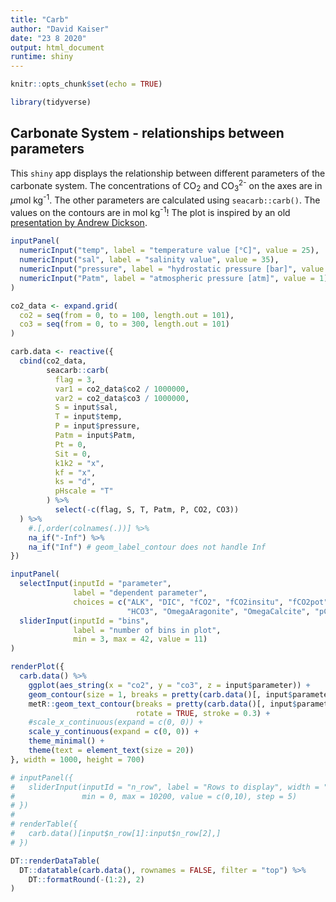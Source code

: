 ```yaml
---
title: "Carb"
author: "David Kaiser"
date: "23 8 2020"
output: html_document
runtime: shiny
---
```


```r
knitr::opts_chunk$set(echo = TRUE)

library(tidyverse)
```

## Carbonate System - relationships between parameters

This `shiny` app displays the relationship between different parameters of the carbonate system. 
The concentrations of CO~2~ and CO~3~^2-^ on the axes are in $\mu$mol kg^-1^. The other parameters are calculated using `seacarb::carb()`. The values on the contours are in mol kg^-1^! The plot is inspired by an old [presentation by Andrew Dickson](https://www.youtube.com/watch?v=dR917nXLEHU). 

```r

inputPanel(
  numericInput("temp", label = "temperature value [°C]", value = 25),
  numericInput("sal", label = "salinity value", value = 35),
  numericInput("pressure", label = "hydrostatic pressure [bar]", value = 0),
  numericInput("Patm", label = "atmospheric pressure [atm]", value = 1)
)

co2_data <- expand.grid(
  co2 = seq(from = 0, to = 100, length.out = 101),
  co3 = seq(from = 0, to = 300, length.out = 101)
)

carb.data <- reactive({
  cbind(co2_data,
        seacarb::carb(
          flag = 3,
          var1 = co2_data$co2 / 1000000,
          var2 = co2_data$co3 / 1000000,
          S = input$sal,
          T = input$temp,
          P = input$pressure,
          Patm = input$Patm,
          Pt = 0,
          Sit = 0,
          k1k2 = "x",
          kf = "x",
          ks = "d",
          pHscale = "T"
        ) %>%
          select(-c(flag, S, T, Patm, P, CO2, CO3)) 
  ) %>%
    #.[,order(colnames(.))] %>%
    na_if("-Inf") %>% 
    na_if("Inf") # geom_label_contour does not handle Inf
})


```

```r

inputPanel(
  selectInput(inputId = "parameter", 
              label = "dependent parameter",
              choices = c("ALK", "DIC", "fCO2", "fCO2insitu", "fCO2pot", 
                          "HCO3", "OmegaAragonite", "OmegaCalcite", "pCO2", "pCO2insitu", "pCO2pot", "pH")),
  sliderInput(inputId = "bins",
              label = "number of bins in plot",
              min = 3, max = 42, value = 11)
)

renderPlot({
  carb.data() %>%
    ggplot(aes_string(x = "co2", y = "co3", z = input$parameter)) +
    geom_contour(size = 1, breaks = pretty(carb.data()[, input$parameter], n = input$bins)) +
    metR::geom_text_contour(breaks = pretty(carb.data()[, input$parameter], n = input$bins),
                            rotate = TRUE, stroke = 0.3) +
    #scale_x_continuous(expand = c(0, 0)) +
    scale_y_continuous(expand = c(0, 0)) +
    theme_minimal() +
    theme(text = element_text(size = 20))
}, width = 1000, height = 700)

```

```r

# inputPanel({
#   sliderInput(inputId = "n_row", label = "Rows to display", width = "5cm",
#               min = 0, max = 10200, value = c(0,10), step = 5)
# })
# 
# renderTable({
#   carb.data()[input$n_row[1]:input$n_row[2],]
# })

DT::renderDataTable(
  DT::datatable(carb.data(), rownames = FALSE, filter = "top") %>%
    DT::formatRound(-(1:2), 2)
)
```


